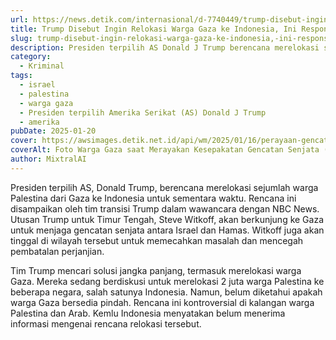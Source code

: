 ```yaml
---
url: https://news.detik.com/internasional/d-7740449/trump-disebut-ingin-relokasi-warga-gaza-ke-indonesia-ini-respons-kemlu-ri
title: Trump Disebut Ingin Relokasi Warga Gaza ke Indonesia, Ini Respons Kemlu RI
slug: trump-disebut-ingin-relokasi-warga-gaza-ke-indonesia,-ini-respons-kemlu-ri
description: Presiden terpilih AS Donald J Trump berencana merelokasi sejumlah orang dari 2 juta warga Palestina di Gaza ke Indonesia untuk sementara waktu.
category:
  - Kriminal
tags:
  - israel
  - palestina
  - warga gaza
  - Presiden terpilih Amerika Serikat (AS) Donald J Trump
  - amerika
pubDate: 2025-01-20
cover: https://awsimages.detik.net.id/api/wm/2025/01/16/perayaan-gencatan-senjata-warga-gaza_169.webp?wid=54&w=650&v=1&t=jpeg
coverAlt: Foto Warga Gaza saat Merayakan Kesepakatan Gencatan Senjata (AFP/Reuters)
author: MixtralAI
---
```

Presiden terpilih AS, Donald Trump, berencana merelokasi sejumlah warga Palestina dari Gaza ke Indonesia untuk sementara waktu. Rencana ini disampaikan oleh tim transisi Trump dalam wawancara dengan NBC News. Utusan Trump untuk Timur Tengah, Steve Witkoff, akan berkunjung ke Gaza untuk menjaga gencatan senjata antara Israel dan Hamas. Witkoff juga akan tinggal di wilayah tersebut untuk memecahkan masalah dan mencegah pembatalan perjanjian.

Tim Trump mencari solusi jangka panjang, termasuk merelokasi warga Gaza. Mereka sedang berdiskusi untuk merelokasi 2 juta warga Palestina ke beberapa negara, salah satunya Indonesia. Namun, belum diketahui apakah warga Gaza bersedia pindah. Rencana ini kontroversial di kalangan warga Palestina dan Arab. Kemlu Indonesia menyatakan belum menerima informasi mengenai rencana relokasi tersebut.
